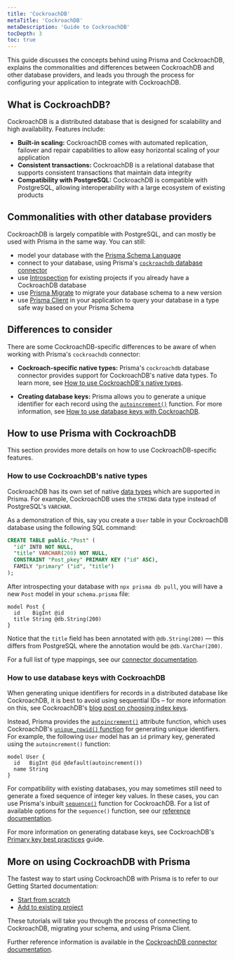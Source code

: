 ```yaml
---
title: 'CockroachDB'
metaTitle: 'CockroachDB'
metaDescription: 'Guide to CockroachDB'
tocDepth: 3
toc: true
---
```


<TopBlock>

This guide discusses the concepts behind using Prisma and CockroachDB, explains the commonalities and differences between CockroachDB and other database providers, and leads you through the process for configuring your application to integrate with CockroachDB.

</TopBlock>

## What is CockroachDB?

CockroachDB is a distributed database that is designed for scalability and high availability. Features include:

- **Built-in scaling:** CockroachDB comes with automated replication, failover and repair capabilities to allow easy horizontal scaling of your application
- **Consistent transactions:** CockroachDB is a relational database that supports consistent transactions that maintain data integrity
- **Compatibility with PostgreSQL:** CockroachDB is compatible with PostgreSQL, allowing interoperability with a large ecosystem of existing products

## Commonalities with other database providers

CockroachDB is largely compatible with PostgreSQL, and can mostly be used with Prisma in the same way. You can still:

- model your database with the [Prisma Schema Language](/orm/prisma-schema)
- connect to your database, using Prisma's [`cockroachdb` database connector](/orm/overview/introduction/databases/cockroachdb)
- use [Introspection](/orm/prisma-schema/introspection) for existing projects if you already have a CockroachDB database
- use [Prisma Migrate](/orm/prisma-migrate) to migrate your database schema to a new version
- use [Prisma Client](/orm/prisma-client) in your application to query your database in a type safe way based on your Prisma Schema

## Differences to consider

There are some CockroachDB-specific differences to be aware of when working with Prisma's `cockroachdb` connector:

- **Cockroach-specific native types:** Prisma's `cockroachdb` database connector provides support for CockroachDB's native data types. To learn more, see [How to use CockroachDB's native types](#how-to-use-cockroachdbs-native-types).

- **Creating database keys:** Prisma allows you to generate a unique identifier for each record using the [`autoincrement()`](/orm/reference/prisma-schema-reference#autoincrement) function. For more information, see [How to use database keys with CockroachDB](#how-to-use-database-keys-with-cockroachdb).

## How to use Prisma with CockroachDB

This section provides more details on how to use CockroachDB-specific features.

### How to use CockroachDB's native types

CockroachDB has its own set of native [data types](https://www.cockroachlabs.com/docs/stable/data-types.html) which are supported in Prisma. For example, CockroachDB uses the `STRING` data type instead of PostgreSQL's `VARCHAR`.

As a demonstration of this, say you create a `User` table in your CockroachDB database using the following SQL command:

```sql
CREATE TABLE public."Post" (
  "id" INT8 NOT NULL,
  "title" VARCHAR(200) NOT NULL,
  CONSTRAINT "Post_pkey" PRIMARY KEY ("id" ASC),
  FAMILY "primary" ("id", "title")
);
```

After introspecting your database with `npx prisma db pull`, you will have a new `Post` model in your `schema.prisma` file:

```prisma file=schema.prisma
model Post {
  id    BigInt @id
  title String @db.String(200)
}
```

Notice that the `title` field has been annotated with `@db.String(200)` — this differs from PostgreSQL where the annotation would be `@db.VarChar(200)`.

For a full list of type mappings, see our [connector documentation](/concepts/database-connectors/cockroachdb#type-mapping-between-cockroachdb-and-the-prisma-schema).

### How to use database keys with CockroachDB

When generating unique identifiers for records in a distributed database like CockroachDB, it is best to avoid using sequential IDs – for more information on this, see CockroachDB's [blog post on choosing index keys](https://cockroachlabs.com/blog/how-to-choose-db-index-keys).

Instead, Prisma provides the [`autoincrement()`](/orm/reference/prisma-schema-reference#autoincrement) attribute function, which uses CockroachDB's [`unique_rowid()` function](https://www.cockroachlabs.com/docs/stable/serial.html) for generating unique identifiers. For example, the following `User` model has an `id` primary key, generated using the `autoincrement()` function:

```prisma file=schema.prisma
model User {
  id   BigInt @id @default(autoincrement())
  name String
}
```

For compatibility with existing databases, you may sometimes still need to generate a fixed sequence of integer key values. In these cases, you can use Prisma's inbuilt [`sequence()`](/orm/reference/prisma-schema-reference#sequence) function for CockroachDB. For a list of available options for the `sequence()` function, see our [reference documentation](/orm/reference/prisma-schema-reference#sequence).

For more information on generating database keys, see CockroachDB's [Primary key best practices](https://www.cockroachlabs.com/docs/v21.2/schema-design-table#primary-key-best-practices) guide.

## More on using CockroachDB with Prisma

The fastest way to start using CockroachDB with Prisma is to refer to our Getting Started documentation:

- [Start from scratch](/getting-started/setup-prisma/start-from-scratch/relational-databases-typescript-cockroachdb)
- [Add to existing project](/getting-started/setup-prisma/add-to-existing-project/relational-databases-typescript-cockroachdb)

These tutorials will take you through the process of connecting to CockroachDB, migrating your schema, and using Prisma Client.

Further reference information is available in the [CockroachDB connector documentation](/orm/overview/introduction/databases/cockroachdb).

